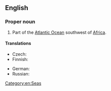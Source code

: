 ==English==
{{wikipedia}}

===Proper noun===
{{en-proper noun|sg=[[gulf|Gulf]] [[of]] [[Guinea]]}}

# Part of the [[Atlantic Ocean]] southwest of [[Africa]].

====Translations====
{{trans-top|part of the Atlantic Ocean}}
* Czech: {{t|cs|Guinejský záliv|m}}
* Finnish: {{t-|fi|Guineanlahti}}
{{trans-mid}}
* German: {{t-|de|Golf von Guinea|m}}
* Russian: {{t|ru|Гвинейский залив|m|sc=Cyrl|tr=Gvinéjskij zalív|alt=Гвине́йский зали́в}}
{{trans-bottom}}

[[Category:en:Seas]]